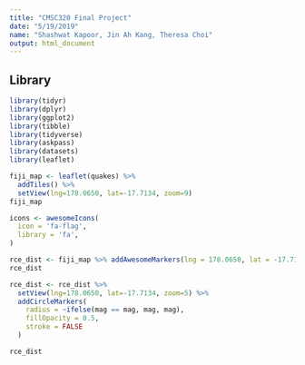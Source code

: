 ```yaml
---
title: "CMSC320 Final Project"
date: "5/19/2019"
name: "Shashwat Kapoor, Jin Ah Kang, Theresa Choi"
output: html_document
---
```


## Library

```r
library(tidyr)
library(dplyr)
library(ggplot2)
library(tibble)
library(tidyverse)
library(askpass)
library(datasets)
library(leaflet)
```

```r
fiji_map <- leaflet(quakes) %>%
  addTiles() %>%
  setView(lng=178.0650, lat=-17.7134, zoom=9)
fiji_map
```

```r

icons <- awesomeIcons(
  icon = 'fa-flag',
  library = 'fa',
)

rce_dist <- fiji_map %>% addAwesomeMarkers(lng = 178.0650, lat = -17.7134, icon = icons)
rce_dist
```

```r
rce_dist <- rce_dist %>%
  setView(lng=178.0650, lat=-17.7134, zoom=5) %>%
  addCircleMarkers(
    radius = ~ifelse(mag == mag, mag, mag),
    fillOpacity = 0.5,
    stroke = FALSE
  )

rce_dist
```



